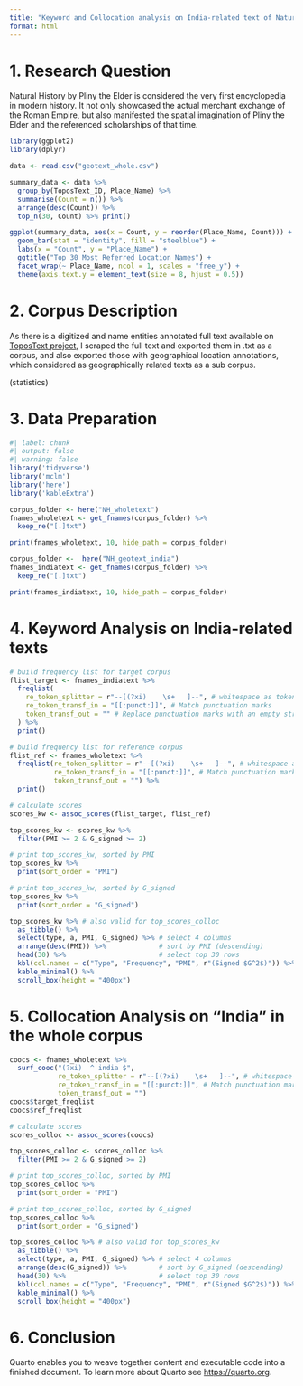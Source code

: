```yaml
---
title: "Keyword and Collocation analysis on India-related text of Natural History"
format: html
---
```


# 1. Research Question

Natural History by Pliny the Elder is considered the very first encyclopedia in modern history. It not only showcased the actual merchant exchange of the Roman Empire, but also manifested the spatial imagination of Pliny the Elder and the referenced scholarships of that time.

```r
library(ggplot2)
library(dplyr)

data <- read.csv("geotext_whole.csv")

summary_data <- data %>%
  group_by(ToposText_ID, Place_Name) %>%
  summarise(Count = n()) %>%
  arrange(desc(Count)) %>%
  top_n(30, Count) %>% print()

```

```r
ggplot(summary_data, aes(x = Count, y = reorder(Place_Name, Count))) +
  geom_bar(stat = "identity", fill = "steelblue") +
  labs(x = "Count", y = "Place_Name") +
  ggtitle("Top 30 Most Referred Location Names") +
  facet_wrap(~ Place_Name, ncol = 1, scales = "free_y") +
  theme(axis.text.y = element_text(size = 8, hjust = 0.5))
```

# 2. Corpus Description

As there is a digitized and name entities annotated full text available on [ToposText project](https://topostext.org/work/148 "Check Natural History on ToposText"), I scraped the full text and exported them in .txt as a corpus, and also exported those with geographical location annotations, which considered as geographically related texts as a sub corpus.

(statistics)

# 3. Data Preparation

```r
#| label: chunk
#| output: false
#| warning: false
library('tidyverse')
library('mclm')
library('here')
library('kableExtra')

corpus_folder <- here("NH_wholetext")
fnames_wholetext <- get_fnames(corpus_folder) %>% 
  keep_re("[.]txt")

print(fnames_wholetext, 10, hide_path = corpus_folder)

corpus_folder <-  here("NH_geotext_india")
fnames_indiatext <- get_fnames(corpus_folder) %>% 
  keep_re("[.]txt")

print(fnames_indiatext, 10, hide_path = corpus_folder)
```

# 4. Keyword Analysis on India-related texts

```r
# build frequency list for target corpus
flist_target <- fnames_indiatext %>%
  freqlist(
    re_token_splitter = r"--[(?xi)    \s+   ]--", # whitespace as token splitter
    re_token_transf_in = "[[:punct:]]", # Match punctuation marks
    token_transf_out = "" # Replace punctuation marks with an empty string
  ) %>%
  print()

# build frequency list for reference corpus
flist_ref <- fnames_wholetext %>%
  freqlist(re_token_splitter = r"--[(?xi)    \s+   ]--", # whitespace as token splitter
           re_token_transf_in = "[[:punct:]]", # Match punctuation marks
           token_transf_out = "") %>%
  print()

# calculate scores
scores_kw <- assoc_scores(flist_target, flist_ref)

top_scores_kw <- scores_kw %>% 
  filter(PMI >= 2 & G_signed >= 2)

# print top_scores_kw, sorted by PMI
top_scores_kw %>%
  print(sort_order = "PMI")

# print top_scores_kw, sorted by G_signed
top_scores_kw %>%
  print(sort_order = "G_signed")
```

```r
top_scores_kw %>% # also valid for top_scores_colloc
  as_tibble() %>%
  select(type, a, PMI, G_signed) %>% # select 4 columns
  arrange(desc(PMI)) %>%             # sort by PMI (descending) 
  head(30) %>%                       # select top 30 rows
  kbl(col.names = c("Type", "Frequency", "PMI", r"(Signed $G^2$)")) %>% 
  kable_minimal() %>% 
  scroll_box(height = "400px")
```

# 5. Collocation Analysis on "India" in the whole corpus

```r
coocs <- fnames_wholetext %>% 
  surf_cooc("(?xi)  ^ india $", 
            re_token_splitter = r"--[(?xi)    \s+   ]--", # whitespace as token splitter
            re_token_transf_in = "[[:punct:]]", # Match punctuation marks
            token_transf_out = "")
coocs$target_freqlist
coocs$ref_freqlist

# calculate scores
scores_colloc <- assoc_scores(coocs)

top_scores_colloc <- scores_colloc %>% 
  filter(PMI >= 2 & G_signed >= 2)

# print top_scores_colloc, sorted by PMI
top_scores_colloc %>%
  print(sort_order = "PMI")

# print top_scores_colloc, sorted by G_signed
top_scores_colloc %>%
  print(sort_order = "G_signed")
```

```r
top_scores_colloc %>% # also valid for top_scores_kw
  as_tibble() %>%
  select(type, a, PMI, G_signed) %>% # select 4 columns
  arrange(desc(G_signed)) %>%        # sort by G_signed (descending)  
  head(30) %>%                       # select top 30 rows
  kbl(col.names = c("Type", "Frequency", "PMI", r"(Signed $G^2$)")) %>% 
  kable_minimal() %>% 
  scroll_box(height = "400px")
```

# 6. Conclusion

Quarto enables you to weave together content and executable code into a finished document. To learn more about Quarto see <https://quarto.org>.
